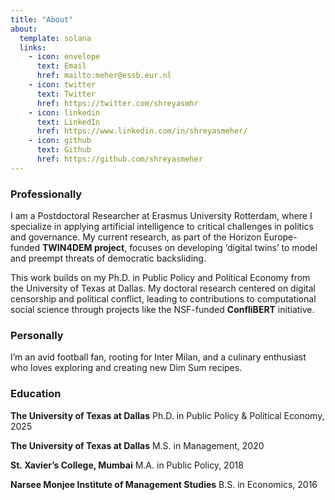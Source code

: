 ```yaml
---
title: "About"
about:
  template: solana
  links:
    - icon: envelope
      text: Email
      href: mailto:meher@essb.eur.nl
    - icon: twitter
      text: Twitter
      href: https://twitter.com/shreyasmhr
    - icon: linkedin
      text: LinkedIn
      href: https://www.linkedin.com/in/shreyasmeher/
    - icon: github
      text: Github
      href: https://github.com/shreyasmeher
---
```


### Professionally

I am a Postdoctoral Researcher at Erasmus University Rotterdam, where I specialize in applying artificial intelligence to critical challenges in politics and governance. My current research, as part of the Horizon Europe-funded **TWIN4DEM project**, focuses on developing 'digital twins' to model and preempt threats of democratic backsliding.

This work builds on my Ph.D. in Public Policy and Political Economy from the University of Texas at Dallas. My doctoral research centered on digital censorship and political conflict, leading to contributions to computational social science through projects like the NSF-funded **ConfliBERT** initiative.

### Personally

I'm an avid football fan, rooting for Inter Milan, and a culinary enthusiast who loves exploring and creating new Dim Sum recipes.

### Education

**The University of Texas at Dallas**
Ph.D. in Public Policy & Political Economy, 2025

**The University of Texas at Dallas**
M.S. in Management, 2020

**St. Xavier's College, Mumbai**
M.A. in Public Policy, 2018

**Narsee Monjee Institute of Management Studies**
B.S. in Economics, 2016